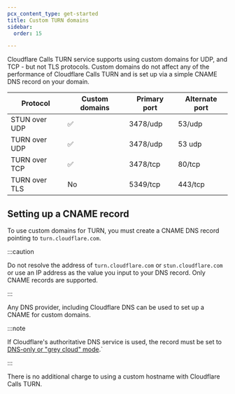 ```yaml
---
pcx_content_type: get-started
title: Custom TURN domains
sidebar:
  order: 15

---
```


Cloudflare Calls TURN service supports using custom domains for UDP, and TCP - but not TLS protocols. Custom domains do not affect any of the performance of Cloudflare Calls TURN and is set up via a simple CNAME DNS record on your domain.

| Protocol      | Custom domains | Primary port | Alternate port |
| ------------- | -------------- | ------------ | -------------- |
| STUN over UDP | ✅              | 3478/udp     | 53/udp         |
| TURN over UDP | ✅              | 3478/udp     | 53 udp         |
| TURN over TCP | ✅              | 3478/tcp     | 80/tcp         |
| TURN over TLS | No             | 5349/tcp     | 443/tcp        |

## Setting up a CNAME record

To use custom domains for TURN, you must create a CNAME DNS record pointing to `turn.cloudflare.com`.

:::caution


Do not resolve the address of `turn.cloudflare.com` or `stun.cloudflare.com` or use an IP address as the value you input to your DNS record. Only CNAME records are supported.


:::

Any DNS provider, including Cloudflare DNS can be used to set up a CNAME for custom domains.

:::note


If Cloudflare's authoritative DNS service is used, the record must be set to [DNS-only or "grey cloud" mode](/dns/proxy-status/#dns-only-records).\`


:::

There is no additional charge to using a custom hostname with Cloudflare Calls TURN.

